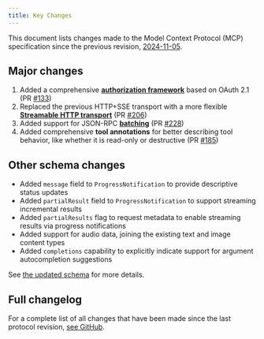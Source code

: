 ```yaml
---
title: Key Changes
---
```


This document lists changes made to the Model Context Protocol (MCP) specification since
the previous revision, [2024-11-05](/specification/2024-11-05).

## Major changes

1. Added a comprehensive **[authorization framework](/specification/2025-03-26/basic/authorization)**
   based on OAuth 2.1 (PR
   [#133](https://github.com/modelcontextprotocol/specification/pull/133))
1. Replaced the previous HTTP+SSE transport with a more flexible **[Streamable HTTP
   transport](/specification/2025-03-26/basic/transports#streamable-http)** (PR
   [#206](https://github.com/modelcontextprotocol/specification/pull/206))
1. Added support for JSON-RPC **[batching](https://www.jsonrpc.org/specification#batch)**
   (PR [#228](https://github.com/modelcontextprotocol/specification/pull/228))
1. Added comprehensive **tool annotations** for better describing tool behavior, like
   whether it is read-only or destructive (PR
   [#185](https://github.com/modelcontextprotocol/specification/pull/185))

## Other schema changes

- Added `message` field to `ProgressNotification` to provide descriptive status updates
- Added `partialResult` field to `ProgressNotification` to support streaming incremental results
- Added `partialResults` flag to request metadata to enable streaming results via progress notifications
- Added support for audio data, joining the existing text and image content types
- Added `completions` capability to explicitly indicate support for argument
  autocompletion suggestions

See
[the updated schema](http://github.com/modelcontextprotocol/specification/tree/main/schema/2025-03-26/schema.ts)
for more details.

## Full changelog

For a complete list of all changes that have been made since the last protocol revision,
[see GitHub](https://github.com/modelcontextprotocol/specification/compare/2024-11-05...2025-03-26).
